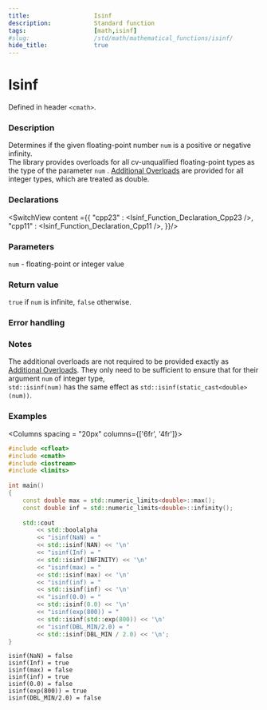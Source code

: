 ```yaml
---
title:                  Isinf
description:            Standard function
tags:                   [math,isinf]
#slug:                  /std/math/mathematical_functions/isinf/
hide_title:             true
---
```




# Isinf

Defined in header `<cmath>`.

### Description

Determines if the given floating-point number <code>num</code> is a positive or negative infinity. <br/>
The library provides overloads for all cv-unqualified floating-point types as the type of the parameter <code>num</code> <Since v='cpp23'></Since>.
<a href='#declarations'>Additional Overloads</a> are provided for all integer types, which are treated as <span class='col-lb'>double</span>.


### Declarations

<SwitchView content ={{
    "cpp23" : <Isinf_Function_Declaration_Cpp23 />,
    "cpp11" : <Isinf_Function_Declaration_Cpp11 />,
}}/>


### Parameters
 
<code>num</code> - floating-point or integer value

### Return value

`true` if <code>num</code> is infinite, `false` otherwise.

### Error handling


### Notes

The additional overloads are not required to be provided exactly as <a href='#declarations'>Additional Overloads</a>. 
They only need to be sufficient to ensure that for their argument <code>num</code> of integer type, <br/>
`std::isinf(num)` has the same effect as `std::isinf(static_cast<double>(num))`.

### Examples



<Columns spacing = "20px" columns={['6fr', '4fr']}>
<div>

```cpp
#include <cfloat>
#include <cmath>
#include <iostream>
#include <limits>
 
int main()
{
    const double max = std::numeric_limits<double>::max();
    const double inf = std::numeric_limits<double>::infinity();
 
    std::cout 
        << std::boolalpha
        << "isinf(NaN) = " 
        << std::isinf(NAN) << '\n'
        << "isinf(Inf) = " 
        << std::isinf(INFINITY) << '\n'
        << "isinf(max) = " 
        << std::isinf(max) << '\n'
        << "isinf(inf) = " 
        << std::isinf(inf) << '\n'
        << "isinf(0.0) = " 
        << std::isinf(0.0) << '\n'
        << "isinf(exp(800)) = " 
        << std::isinf(std::exp(800)) << '\n'
        << "isinf(DBL_MIN/2.0) = " 
        << std::isinf(DBL_MIN / 2.0) << '\n';
}

```

</div>

<div>

```plaintext title="Possible Result"
isinf(NaN) = false
isinf(Inf) = true
isinf(max) = false
isinf(inf) = true
isinf(0.0) = false
isinf(exp(800)) = true
isinf(DBL_MIN/2.0) = false
```

</div>
</Columns>
